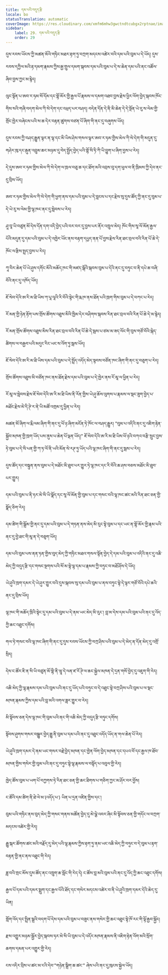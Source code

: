 ```yaml
---
title: དམ་པའི་བདུད་རྩི
locale: bo
statusTranslation: automatic
coverImage: https://res.cloudinary.com/xmfm6mhw3gwctndtcubgx2rptnae/image/upload/v1741354419/small_cover_la_gran_rebelion_28716e29d2.webp
sidebar:
    label: 29. དམ་པའི་བདུད་རྩི
    order: 29
---
```

དུས་རབས་ཡོངས་ཀྱི་མཚན་མོའི་གཏིང་མཐར་རྟག་ཏུ་བཀྲག་མདངས་འཚེར་བའི་དམ་པའི་བུམ་པ་དེ་ཡོད། དུས་རབས་དཀྱིལ་མའི་རྟ་དམག་རྣམས་ཀྱིས་རྒྱ་གྲུལ་དམག་སྐབས་དམ་པའི་བུམ་པ་དེ་ས་ཆེན་དམ་པའི་ནང་འཚོལ་ཞིབ་བྱས་ཀྱང་མ་རྙེད།

ལུང་སྟོན་པ་ཨབ་ར་ཧམ་སོ་དོམ་དང་གྷོ་མོར་གྱི་རྒྱལ་པོ་རྣམས་ལ་དམག་འཐབ་བྱས་རྗེས་ཕྱིར་ལོག་བྱེད་སྐབས་ཁོང་གིས་སའི་གཞི་བདག་མེལ་ཀི་སེ་དེག་དང་འཕྲད་པར་བཤད། བདེན་དོན་དེ་ནི་མི་ཆེན་དེ་དེ་སྔོན་ཡེ་རུ་ས་ལེམ་གྱི་གྲོང་ཁྱེར་བཞེངས་པའི་ས་ཆ་དེར་བརྟན་ཚུགས་བཙན་པོ་ཞིག་གི་ནང་དུ་བཞུགས་ཡོད།

དུས་རབས་ཀྱི་བཤད་རྒྱུན་ལྟར་ན་ལྷ་དང་མི་ཡིས་ཤེས་གསལ་ལྟར་ཨབ་ར་ཧམ་གྱིས་མེལ་ཀི་སེ་དེག་གི་མདུན་དུ་གཤེར་ཁུ་དང་རྒུན་འབྲུམ་ཆང་མཉམ་དུ་བེད་སྤྱོད་བྱེད་པའི་གྷོ་སི་ཏི་ཀི་ཡི་བྱུག་པ་ཞིག་བྱས་པ་རེད།

དེ་དུས་ཨབ་ར་ཧམ་གྱིས་མེལ་ཀི་སེ་དེག་ལ་ཁྲལ་བཅུ་ཆ་དང་ཐོག་མའི་འབྲས་བུ་དག་ཕུལ་བ་ནི་ཁྲིམས་ཀྱི་དེབ་ནང་དུ་བྲིས་ཡོད།

ཨབ་ར་ཧམ་གྱིས་མེལ་ཀི་སེ་དེག་གི་ཕྱག་ནས་དམ་པའི་བུམ་པ་དེ་བླངས་པ་དང་རྗེས་སུ་དུས་ཚོད་ཀྱི་ནང་དུ་བུམ་པ་དེ་ཡེ་རུ་ས་ལེམ་གྱི་ལྷ་ཁང་ནང་དུ་སླེབས་པ་རེད།

ཤཱ་བཱ་ཡི་བཙུན་མོ་དེས་དོན་དག་འདི་བྱེད་པའི་བར་བར་དུ་བྱས་པར་ནོར་འཁྲུལ་མེད། ཁོང་གིས་སཱ་ལོ་མོན་རྒྱལ་པོའི་མདུན་དུ་དམ་པའི་བུམ་པ་དེ་འཁྱེར་ཡོང་ནས་བརྟག་དཔྱད་ནན་པོ་བྱས་རྗེས་རིན་ཐང་བྲལ་བའི་རིན་པོ་ཆེ་དེ་ཁོང་ལ་རྩིས་སྤྲད་བྱས་པ་རེད།

ཀཱ་བིར་ཆེན་པོ་ཡེ་ཤུས་དགོང་མོའི་མཆོད་ཁང་གི་མཛད་སྒོའི་སྐབས་བུམ་པ་དེའི་ནང་དུ་བཏུང་བ་ནི་དཔེ་ཆ་བཞི་བོའི་ནང་དུ་འཁོད་ཡོད།

ཇོ་སེབ་དེའི་ཨ་རི་མ་ཐི་ཡིས་ཀ་པཱ་ལཱའི་རི་བོའི་སྟེང་གི་རྨ་ཁ་ནས་ཐོན་པའི་ཁྲག་གིས་བུམ་པ་དེ་བཀང་པ་རེད།

རོ་མན་གྱི་ཉེན་རྟོག་པས་གྲོས་ཚོགས་འཐུས་མིའི་ཁྱིམ་དེར་བཤིགས་སྐབས་རིན་ཐང་བྲལ་བའི་རིན་པོ་ཆེ་དེ་མ་རྙེད།

རོ་མན་གྲོས་ཚོགས་འཐུས་མིས་རིན་ཐང་བྲལ་བའི་རིན་པོ་ཆེ་དེ་སྦས་པ་ཙམ་མ་ཟད་ལོང་གི་བུས་གཙོ་བོའི་སྐེད་ཚིགས་ལ་བརྒྱབ་པའི་མདུང་རིང་ཡང་ས་འོག་ཏུ་སྦས་ཡོད།

ཇོ་སེབ་དེའི་ཨ་རི་མ་ཐི་ཡིས་དམ་པའི་བུམ་པ་དེ་སྤྲོད་འདོད་མེད་སྟབས་བཙོན་ཁང་ཞིག་གི་ནང་དུ་བཅུག་པ་རེད།

གྲོས་ཚོགས་འཐུས་མི་བཙོན་ཁང་ནས་ཐོན་རྗེས་དམ་པའི་བུམ་པ་དེ་ཁྱེར་ནས་རོ་མཱ་ལ་ཕྱིན་པ་རེད།

རོ་མཱ་ལ་སླེབས་རྗེས་ཇོ་སེབ་དེའི་ཨ་རི་མ་ཐི་ཡིས་ནི་རོན་གྱིས་ཡེ་ཤུ་ཆོས་ལུགས་པ་རྣམས་ལ་སྡང་ཟུག་བྱེད་པ་མཐོང་རྗེས་མེ་དི་ཊེ་ར་ནེ་ཡི་མཚོ་འགྲམ་དུ་ཕྱིན་པ་རེད།

མཚན་མོ་ཞིག་ལ་རྨི་ལམ་ཞིག་གི་ནང་དུ་ཕོ་ཉ་ཞིག་མངོན་ཏེ་ཁོང་ལ་བཤད་རྒྱུར། "བུམ་པ་འདིའི་ནང་དུ་འཇིག་རྟེན་སྐྱོབ་མཁན་གྱི་ཁྲག་ཡོད་པས་ནུས་པ་ཆེན་པོ་ལྡན་ཡོད།" ཇོ་སེབ་དེའི་ཨ་རི་མ་ཐི་ཡིས་ཕོ་ཉའི་བཀའ་བརྩི་སྲུང་བྱས་ཏེ་བུམ་པ་དེ་སི་པན་གྱི་ཀ་ཏ་ལོ་ནི་ཡའི་མོན་སེ་རཊ་ཏུ་ཡོད་པའི་ལྷ་ཁང་ཞིག་གི་ནང་དུ་སྦས་པ་རེད།

དུས་ཚོད་དང་བསྟུན་ནས་བུམ་པ་དེ་མཐོང་མི་ཐུབ་པར་གྱུར་ཏེ་ལྷ་ཁང་དང་རི་བོའི་ཆ་ཤས་བཅས་མཐོང་མི་ཐུབ་པར་གྱུར།

དམ་པའི་བུམ་པ་ནི་ཧར་མེ་སི་ཡི་སྣོད་དང་སཱ་ལོ་མོན་གྱི་བུམ་པ་དང་གསང་བའི་ལྷ་ཁང་ཚང་མའི་རིན་ཐང་ཅན་གྱི་སྣོད་ཅིག་རེད།

དམ་ཚིག་གི་སྒྲོམ་གྱི་ནང་དུ་དམ་པའི་བུམ་པ་དེ་གཏན་ནས་མེད་མི་རུང་སྟེ་བུམ་པ་དང་ཡང་ན་གྷོ་མོར་གྱི་རྣམ་པའི་ནང་དུ་བྱེ་ཐང་གི་མཱ་ན་དེ་བཅུག་ཡོད།

དམ་པའི་བུམ་པས་ནན་ཏན་གྱིས་བུད་མེད་ཀྱི་གཏིང་མཐའ་གསལ་སྟོན་བྱེད་དེ་དམ་པའི་བུམ་པ་འདིའི་ནང་དུ་འཆི་མེད་ཀྱི་བདུད་རྩི་དང་གསང་སྔགས་པའི་སོ་མ་སྟེ་ལྷ་དམ་པ་རྣམས་ཀྱི་བཏུང་བ་མཐོ་ཤོས་དེ་ཡོད།

ཡེ་ཤུའི་ཁྲག་དམར་དེ་ཡེ་ཤུར་གྱུར་བའི་དུས་སྐབས་སུ་དམ་པའི་བུམ་པ་ནས་བཏུང་སྟེ་དེ་ལྟར་གཙོ་བོའི་དཔེ་ཆའི་ནང་དུ་བྲིས་ཡོད།

ལྷ་ཁང་གི་མཆོད་ཁྲིའི་སྟེང་དུ་དམ་པའི་བུམ་པ་དེ་ནམ་ཡང་མེད་མི་རུང་། བླ་མ་དེས་དམ་པའི་བུམ་པའི་ནང་དུ་འོད་ཀྱི་ཆང་འཐུང་དགོས།

གལ་ཏེ་གསང་བའི་ལྷ་ཁང་ཞིག་གི་ནང་དུ་དུས་རབས་ཡོངས་ཀྱི་བཀྲ་ཤིས་པའི་བུམ་པ་དེ་མེད་ན་དོན་མེད་དུ་འགྲོ་སྲིད།

དེས་ང་ཚོར་ཇི་ན་སི་ཡི་བཙུན་མོ་གྷི་ནི་ཝཱ་དེ་ལན་ཛ་རོ་ཊེ་ལ་ཆང་སྐྱེལ་མཁན་དེ་དྲན་གསོ་བྱེད་དུ་འཇུག་གི་རེད།

འཆི་མེད་ཀྱི་ལྷ་རྣམས་དམ་པའི་བུམ་པའི་ནང་དུ་ཡོད་པའི་བཏུང་བ་དེ་འཐུང་སྟེ་བཀྲ་ཤིས་པའི་བུམ་པ་ལ་སྡང་མཁན་རྣམས་ཀྱིས་དམ་པའི་བླ་མའི་འགལ་ཟླར་གྱུར་བ་རེད།

མི་སྟོབས་ཅན་དེས་ལྷ་ཁང་གི་བུམ་པའི་ནང་གི་འཆི་མེད་ཀྱི་བདུད་རྩི་བཏུང་དགོས།

སྟོབས་ཤུགས་གསར་བསྒྱུར་བྱེད་རྒྱུ་ནི་བུམ་པ་དམ་པའི་ནང་དུ་འཐུང་འདོད་ཡོད་ན་གལ་ཆེན་པོ་རེད།

ཡེ་ཤུའི་ཁྲག་དམར་དེ་ནམ་ཡང་གསར་བརྗེ་བྱེད་མཁན་དང་གྱེན་ལོག་བྱེད་མཁན་དང་དཔའ་བོ་དང་རྒྱལ་ཁ་ཐོབ་མཁན་གྱིས་གསེར་གྱི་བུམ་པའི་ནང་དུ་བཏུང་སྟེ་ལྷ་རྣམས་ལ་བསྟོད་པ་འབུལ་གྱི་རེད།

ཁྱེད་ཚོས་བུམ་པ་ཡག་པོ་བཀྱགས་ཏེ་རིན་ཐང་ཅན་གྱི་ཆང་ཐིགས་པ་གཅིག་ཀྱང་མ་ཤོར་བར་བྱོས།

ང་ཚོའི་དམ་ཚིག་ནི་ཐེ་ལེ་མ་(འདོད་པ་) ཡིན་པ་དྲན་འཛིན་གྱིས་དང་།

བུམ་པའི་གཏིང་ནས་བུད་མེད་ཀྱི་གསང་གནས་མཚོན་བྱེད་དུ་མེ་ལྕེ་འབར་ཞིང་མི་སྟོབས་ཅན་གྱི་གདོང་ལ་བཀྲག་མདངས་འཚེར་གྱི་རེད།

རྒྱུ་སྐར་ཚོགས་ཚང་མའི་བརྗོད་དུ་མེད་པའི་ལྷ་རྣམས་ཀྱིས་རྟག་ཏུ་ནམ་ཡང་འཆི་མེད་ཀྱི་བཏུང་བ་དེ་བུམ་པ་རྟག་བརྟན་གྱི་ནང་ནས་འཐུང་གི་རེད།

ཟླ་བའི་གྲང་མོས་དུས་ཚོད་ནང་འཁྲུག་ཆ་སློང་གི་རེད་དེ། ང་ཚོས་བླ་མའི་བུམ་པའི་ནང་དུ་འོད་ཀྱི་ཆང་འཐུང་དགོས།

རྒྱལ་པོ་དམ་པའི་དམར་སྨུག་དང་རྒྱལ་པོའི་ཐོད་དང་གསེར་མདངས་འཚེར་བ་ནི་ཡེ་ཤུའི་ཁྲག་དམར་དེའི་ཆེད་དུ་ཡིན།

གློག་འོད་དང་སྤྲིན་སྒྲའི་བདག་པོ་དེས་དམ་པའི་བུམ་པ་བཟུང་ནས་གསེར་གྱི་ཆང་འཐུང་སྟེ་ཁོ་རང་གི་ལྟོ་རྒྱབ་སྐྱོང།

རྫས་འགྱུར་མཉམ་སྦྱོར་བྱེད་སྐབས་ཧར་མེ་སི་ཡི་བུམ་པ་དེ་འདོར་མཁན་རྣམས་ནི་འཇིག་རྟེན་འོག་མའི་སྲོག་ཆགས་དམན་པར་འགྱུར་གྱི་རེད།

ངས་འདིར་བྲིས་པ་ཚང་མ་ངའི་དེབ་"གཉེན་སྒྲིག་ཆ་ཚང་" ཞེས་པའི་ནང་དུ་ཁུངས་སྐྱེལ་ཡོད།

